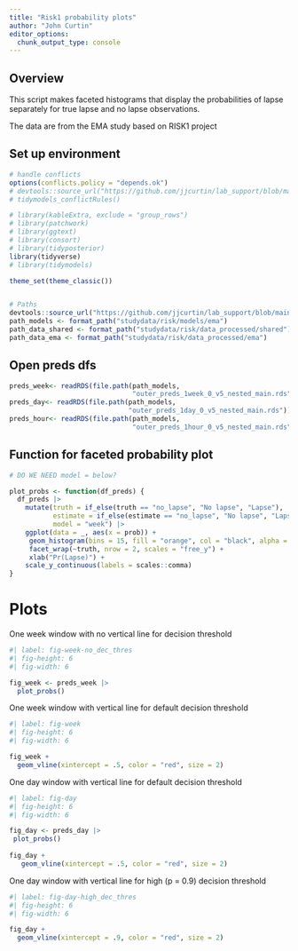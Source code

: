 ```yaml
---
title: "Risk1 probability plots"
author: "John Curtin"
editor_options: 
  chunk_output_type: console
---
```


## Overview

This script makes faceted histograms that display the probabilities of lapse separately for true lapse and no lapse observations.  

The data are from the EMA study based on RISK1 project

## Set up environment
```r
# handle conflicts
options(conflicts.policy = "depends.ok")
# devtools::source_url("https://github.com/jjcurtin/lab_support/blob/main/fun_ml.R?raw=true")
# tidymodels_conflictRules()

# library(kableExtra, exclude = "group_rows")
# library(patchwork)
# library(ggtext)
# library(consort)
# library(tidyposterior)
library(tidyverse)
# library(tidymodels)

theme_set(theme_classic()) 


# Paths
devtools::source_url("https://github.com/jjcurtin/lab_support/blob/main/format_path.R?raw=true")
path_models <- format_path("studydata/risk/models/ema")
path_data_shared <- format_path("studydata/risk/data_processed/shared")
path_data_ema <- format_path("studydata/risk/data_processed/ema")
```

## Open preds dfs

```r
preds_week<- readRDS(file.path(path_models, 
                               "outer_preds_1week_0_v5_nested_main.rds"))
preds_day<- readRDS(file.path(path_models, 
                              "outer_preds_1day_0_v5_nested_main.rds"))
preds_hour<- readRDS(file.path(path_models, 
                               "outer_preds_1hour_0_v5_nested_main.rds")) 
```


## Function for faceted probability plot

```r

# DO WE NEED model = below?

plot_probs <- function(df_preds) {
  df_preds |> 
    mutate(truth = if_else(truth == "no_lapse", "No lapse", "Lapse"),
           estimate = if_else(estimate == "no_lapse", "No lapse", "Lapse"),
           model = "week") |> 
    ggplot(data = _, aes(x = prob)) + 
     geom_histogram(bins = 15, fill = "orange", col = "black", alpha = .4) +
     facet_wrap(~truth, nrow = 2, scales = "free_y") +
     xlab("Pr(Lapse)") +
    scale_y_continuous(labels = scales::comma)
}
``` 
  
  
  
# Plots

One week window with no vertical line for decision threshold
```r
#| label: fig-week-no_dec_thres
#| fig-height: 6
#| fig-width: 6

fig_week <- preds_week |> 
  plot_probs()
```

One week window with vertical line for default decision threshold
```r
#| label: fig-week
#| fig-height: 6
#| fig-width: 6

fig_week +
  geom_vline(xintercept = .5, color = "red", size = 2)
```

One day window with vertical line for default decision threshold
```r
#| label: fig-day
#| fig-height: 6
#| fig-width: 6

fig_day <- preds_day |> 
 plot_probs()
 
fig_day +
   geom_vline(xintercept = .5, color = "red", size = 2)
```

One day window with vertical line for high (p = 0.9) decision threshold
```r
#| label: fig-day-high_dec_thres
#| fig-height: 6
#| fig-width: 6

fig_day +
  geom_vline(xintercept = .9, color = "red", size = 2)
```